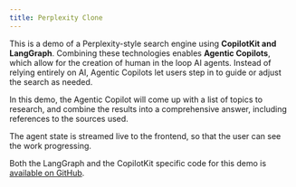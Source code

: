 ```yaml
---
title: Perplexity Clone 
---
```


<YouTubeVideo videoId="HvzmwwDF4aM" defaultPlaybackRate={1.25} />

This is a demo of a Perplexity-style search engine using **CopilotKit and LangGraph**.
Combining these technologies enables **Agentic Copilots**, which allow for the creation of human in the loop AI agents.
Instead of relying entirely on AI, Agentic Copilots let users step in to guide or adjust the search as needed.

In this demo, the Agentic Copilot will come up with a list of topics to research, and combine the results
into a comprehensive answer, including references to the sources used.

The agent state is streamed live to the frontend, so that the user can see the work progressing.

Both the LangGraph and the CopilotKit specific code for this demo is [available
on GitHub](https://github.com/CopilotKit/CopilotKit/tree/main/examples/coagents-ai-researcher).
